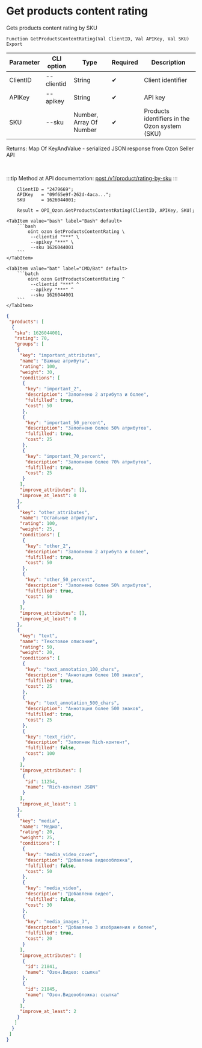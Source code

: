 ﻿---
sidebar_position: 5
description: Get products content rating and other functions to work with Ozon in the Open Integration Package, a free open-source integration library for 1C:Enterprise 8, OneScript and CLI
keywords: [1C, 1С, 1С:Enterprise, 1С:Enterprise 8.3, API, Integration, Services, Exchange, OneScript, CLI, Ozon]
---


# Get products content rating
 Gets products content rating by SKU



`Function GetProductsContentRating(Val ClientID, Val APIKey, Val SKU) Export`

  | Parameter | CLI option | Type | Required | Description |
  |-|-|-|-|-|
  | ClientID | --clientid | String | &#x2714; | Client identifier |
  | APIKey | --apikey | String | &#x2714; | API key |
  | SKU | --sku | Number, Array Of Number | &#x2714; | Products identifiers in the Ozon system (SKU) |

  
  Returns:  Map Of KeyAndValue - serialized JSON response from Ozon Seller API

<br/>

:::tip
Method at API documentation: [post /v1/product/rating-by-sku](https://docs.ozon.ru/api/seller/#operation/ProductAPI_GetProductRatingBySku)
:::
<br/>


```bsl title="1C:Enterprise/OneScript code example"
    ClientID = "2479669";
    APIKey   = "09f65e9f-262d-4aca...";
    SKU      = 1626044001;

    Result = OPI_Ozon.GetProductsContentRating(ClientID, APIKey, SKU);
```
 

 <Tabs>
  
    <TabItem value="bash" label="Bash" default>
        ```bash
            oint ozon GetProductsContentRating \
             --clientid "***" \
             --apikey "***" \
             --sku 1626044001
        ```
    </TabItem>
  
    <TabItem value="bat" label="CMD/Bat" default>
        ```batch
            oint ozon GetProductsContentRating ^
             --clientid "***" ^
             --apikey "***" ^
             --sku 1626044001
        ```
    </TabItem>
</Tabs>


```json title="Result"
{
 "products": [
  {
   "sku": 1626044001,
   "rating": 70,
   "groups": [
    {
     "key": "important_attributes",
     "name": "Важные атрибуты",
     "rating": 100,
     "weight": 30,
     "conditions": [
      {
       "key": "important_2",
       "description": "Заполнено 2 атрибута и более",
       "fulfilled": true,
       "cost": 50
      },
      {
       "key": "important_50_percent",
       "description": "Заполнено более 50% атрибутов",
       "fulfilled": true,
       "cost": 25
      },
      {
       "key": "important_70_percent",
       "description": "Заполнено более 70% атрибутов",
       "fulfilled": true,
       "cost": 25
      }
     ],
     "improve_attributes": [],
     "improve_at_least": 0
    },
    {
     "key": "other_attributes",
     "name": "Остальные атрибуты",
     "rating": 100,
     "weight": 25,
     "conditions": [
      {
       "key": "other_2",
       "description": "Заполнено 2 атрибута и более",
       "fulfilled": true,
       "cost": 50
      },
      {
       "key": "other_50_percent",
       "description": "Заполнено более 50% атрибутов",
       "fulfilled": true,
       "cost": 50
      }
     ],
     "improve_attributes": [],
     "improve_at_least": 0
    },
    {
     "key": "text",
     "name": "Текстовое описание",
     "rating": 50,
     "weight": 20,
     "conditions": [
      {
       "key": "text_annotation_100_chars",
       "description": "Аннотация более 100 знаков",
       "fulfilled": true,
       "cost": 25
      },
      {
       "key": "text_annotation_500_chars",
       "description": "Аннотация более 500 знаков",
       "fulfilled": true,
       "cost": 25
      },
      {
       "key": "text_rich",
       "description": "Заполнен Rich-контент",
       "fulfilled": false,
       "cost": 100
      }
     ],
     "improve_attributes": [
      {
       "id": 11254,
       "name": "Rich-контент JSON"
      }
     ],
     "improve_at_least": 1
    },
    {
     "key": "media",
     "name": "Медиа",
     "rating": 20,
     "weight": 25,
     "conditions": [
      {
       "key": "media_video_cover",
       "description": "Добавлена видеообложка",
       "fulfilled": false,
       "cost": 50
      },
      {
       "key": "media_video",
       "description": "Добавлено видео",
       "fulfilled": false,
       "cost": 30
      },
      {
       "key": "media_images_3",
       "description": "Добавлено 3 изображения и более",
       "fulfilled": true,
       "cost": 20
      }
     ],
     "improve_attributes": [
      {
       "id": 21841,
       "name": "Озон.Видео: ссылка"
      },
      {
       "id": 21845,
       "name": "Озон.Видеообложка: ссылка"
      }
     ],
     "improve_at_least": 2
    }
   ]
  }
 ]
}
```
